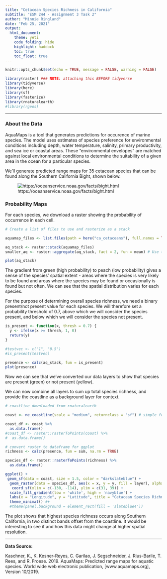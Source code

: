 ```yaml
---
title: "Cetacean Species Richness in California"
subtitle: "ESM 244 - Assignment 3 Task 2"
author: "Minnie Ringland"
date: "Feb 25, 2021"
output:
  html_document:
    theme: yeti
    code_folding: hide
    highlight: haddock
    toc: true
    toc_float: true
---
```



```r
knitr::opts_chunk$set(echo = TRUE, message = FALSE, warning = FALSE)

library(raster) ### NOTE: attaching this BEFORE tidyverse
library(tidyverse)
library(here)
library(sf)
library(fasterize)
library(rnaturalearth)
#library(rgeos)
```
***  


### About the Data

AquaMaps is a tool that generates predictions for occurence of marine species. The model uses estimates of species preference for environmental conditions including depth, water temperature, salinity, primary productivity, and sea ice or coastal areas. These  "environmental  envelopes"  are  matched  against local environmental conditions to determine the suitability of a given area in the ocean for a particular  species. 

We'll generate predicted range maps for 35 cetacean species that can be found along the Southern California Bight, shown below.

![https://oceanservice.noaa.gov/facts/bight.html](https://aambpublicoceanservice.blob.core.windows.net/oceanserviceprod/facts/bight.jpg)

### Probability Maps

For each species, we download a raster showing the probability of occurrence in each cell.

```r
# Create a list of files to use and rasterize as a stack

aquamap_files <- list.files(path = here("ca_cetaceans"), full.names = TRUE, pattern = "*.tif")

aq_stack <- raster::stack(aquamap_files)
smaller_aq <- raster::aggregate(aq_stack, fact = 2, fun = mean) # Use this smaller/faster version to build code

plot(aq_stack)
```



The gradient from green (high probability) to peach (low probability) gives a sense of the species' spatial extent - areas where the species is very likely to be found and areas where the species may be found or occasionally is found but not often. We can see that the spatial distribution varies for each species. 

For the purpose of determining overall species richness, we need a binary present/not present value for each species. We will therefore set a probability threshold of 0.7, above which we will consider the species present, and below which we will consider the species not present.


```r

is_present <- function(x, thresh = 0.7) {
  y <- ifelse(x >= thresh, 1, 0)
  return(y)
}

#testvec <- c("1", "0.5")
#is_present(testvec)

presence <- calc(aq_stack, fun = is_present)
plot(presence)

```



Now we can see that we've converted our data layers to show that species are present (green) or not present (yellow).

We can now combine all layers to sum up total species richness, and provide the coastline as a background layer for context.

```r
# coastline downloaded from rnaturalearth

coast <- ne_coastline(scale = "medium", returnclass = "sf") # simple features so we can plot with geom_sf()

coast_df <- coast %>% 
  as.data.frame()
#coast_df <- raster::rasterToPoints(coast) %>%
#  as.data.frame()

```


```r
# convert raster to dataframe for ggplot
richness <- calc(presence, fun = sum, na.rm = TRUE)

species_df <- raster::rasterToPoints(richness) %>%
  as.data.frame()

```


```r

ggplot() +
 geom_sf(data = coast, size = 1.5, color = "darkslateblue") +
  geom_raster(data = species_df, aes(x = x, y = y, fill = layer), alpha = 0.6) +
   coord_sf(xlim = c(-130, -114), ylim = c(31, 39)) +
  scale_fill_gradient(low = 'white', high = 'navyblue') +
  labs(x = "Longitude", y = "Latitude", title = "Cetacean Species Richness", fill = "Number of Species Present") +
  theme_minimal() #+
  #theme(panel.background = element_rect(fill = 'slateblue4'))

```
The plot shows that highest species richness occurs along Southern California, in two distinct bands offset from the coastline. It would be interesting to see if and how this data might change at higher spatial resolution.  


***

**Data Source:**

Kaschner, K., K. Kesner-Reyes, C. Garilao, J. Segschneider, J. Rius-Barile, T. Rees, and R. Froese. 2019. AquaMaps: Predicted range maps for aquatic species. World wide web electronic publication, [www.aquamaps.org], Version 10/2019.

